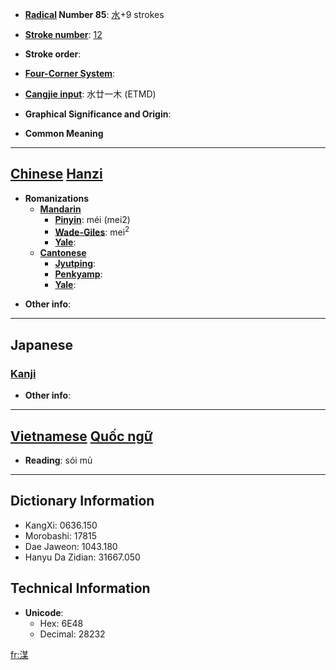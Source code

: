 * '''[[Wiktionary:Chinese radical index| Radical]] Number 85''': [[Wiktionary:Chinese radical index 水|水]]+9 strokes

* '''[[Wiktionary:Chinese total strokes index|Stroke number]]''': [[Wiktionary:Chinese total strokes index 12|12]]

* '''Stroke order''': 

* '''[[Wiktionary:Chinese four corner index|Four-Corner System]]''': 

* '''[[Wiktionary:Chinese Cangjie index|Cangjie input]]''': 水廿一木 (ETMD)

* '''Graphical Significance and Origin''': 

* '''Common Meaning'''

----

== [[Chinese]] [[Hanzi]] ==

* '''Romanizations'''
** '''[[Mandarin]]'''
*** '''[[Pinyin]]''': méi (mei2)
*** '''[[Wade-Giles]]''': mei<sup>2</sup>
*** '''[[Yale]]''': 
** '''[[Cantonese]]'''
*** '''[[Jyutping]]''':
*** '''[[Penkyamp]]''': 
*** '''[[Yale]]''': 

* '''Other info''': 

----

==Japanese==
===[[Kanji]]===
{{kanji|on readings=[[ばい]] (bai), [[め]] (me)|kun readings=[[やぶる]] (yaburu)}}

* '''Other info''':  


----

== [[Vietnamese]] [[Quốc ngữ]] ==

* '''Reading''': sói mủ 

----

== Dictionary Information ==

* KangXi: 0636.150
* Morobashi: 17815
* Dae Jaweon: 1043.180
* Hanyu Da Zidian: 31667.050

== Technical Information ==

* '''Unicode''':
** Hex: 6E48
** Decimal: 28232

[[fr:湈]]